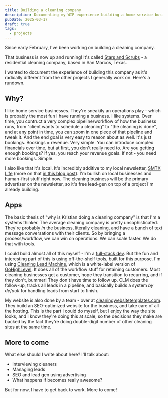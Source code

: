 ```yaml
---
title: Building a cleaning company
description: Documenting my WIP experience building a home service business
pubDate: 2025-03-17
draft: true
tags:
  - projects
---
```


Since early February, I've been working on building a cleaning company. 

That business is now up and running! It's called [Stars and Scrubs](https://starsandscrubs.com) - a residential cleaning company, based in San Marcos, Texas.

I wanted to document the experience of building this company as it's radically different from the other projects I generally work on. Here's a rundown.

## Why?

I like home service businesses. They're sneakily an operations play - which is probably the most fun I have running a business. I like systems. Over time, you contruct a very complex pipeline/workflow of how the business runs, from "client wants to schedule a cleaning" to "the cleaning is done", and at any point in time, you can zoom in one piece of that pipeline and tweak it. And the end goal is very easy to reason about as well. It's just bookings. Bookings = revenue. Very simple. You can introduce complex financials over time, but at first, you don't really need to. Are you getting enough bookings? If yes, you reach your revenue goals. If not - you need more bookings. Simple.

I also like that it's local. It's incredibly additive to my local newsletter, [SMTX Life](https://sanmarcostxlife.com) (more on that [in this blog post](/smtx-life)). I'm bullish on local businesses and human-first stuff right now. The cleaning business will be the primary advertiser on the newsletter, so it's free lead-gen on top of a project I'm already building.

## Apps

The basic thesis of "why is Kristian doing a cleaning company" is that I'm a systems thinker. The average cleaning company is pretty unsophisticated. They're probably _in_ the business, literally cleaning, and have a bunch of text message conversations with their clients. So by bringing a process/workflow, we can win on operations. We can scale faster. We do that with tools.

I could build almost all of this myself - I'm a [full-stack dev](/fullstack). But the fun and interesting part of this is using off-the-shelf tools, built for this purpose. I'm using [Cleaning Lead Machine](https://cleaningleadmachine.com), which is a white-label version of [GoHighLevel](https://gohighlevel.com). It does all of the workflow stuff for retaining customers. Most cleaning businesses get a customer, hope they transition to recurring, and if they don't, bummer! They don't have time to follow up. CLM does the follow-up, tracks all leads in a pipeline, and basically builds a system _by default_ for handling leads from start to finish.

My website is also done by a team - over at [cleaningwebsitetemplates.com](https://cleaningwebsitetemplates.com). They build an SEO-optimized website for the business, and take care of all the hosting. This is the part I could do myself, but I enjoy the way the site looks, and I know they're doing this at scale, so the decisions they make are backed by the fact they're doing double-digit number of other cleaning sites at the same time.

## More to come

What else should I write about here? I'll talk about:

- Interviewing cleaners
- Managing leads
- SEO and lead gen using advertising
- What happens if becomes really awesome?

But for now, I have to get back to work. More to come!
